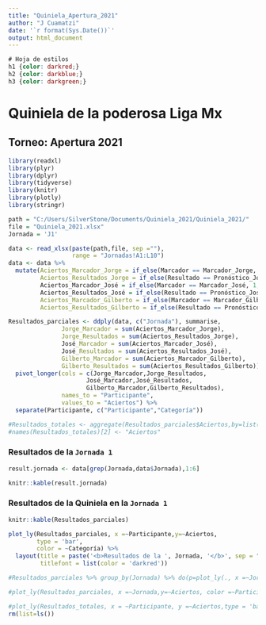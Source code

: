 ---
title: "Quiniela_Apertura_2021"
author: "J Cuamatzi"
date: '`r format(Sys.Date())`'
output: html_document
---
``` {css Colors, echo = F}
# Hoja de estilos
h1 {color: darkred;}
h2 {color: darkblue;}
h3 {color: darkgreen;}
```

# Quiniela de la poderosa Liga Mx

## Torneo: Apertura 2021

```{r libraries, include=FALSE}
library(readxl)
library(plyr)
library(dplyr)
library(tidyverse)
library(knitr)
library(plotly)
library(stringr)
```

```{r, include=FALSE, warning=F}
path = "C:/Users/SilverStone/Documents/Quiniela_2021/Quiniela_2021/"
file = "Quiniela_2021.xlsx"
Jornada = 'J1'

data <- read_xlsx(paste(path,file, sep =""),
                  range = "Jornadas!A1:L10")
data <- data %>% 
  mutate(Aciertos_Marcador_Jorge = if_else(Marcador == Marcador_Jorge, 1, 0),
         Aciertos_Resultados_Jorge = if_else(Resultado == Pronóstico_Jorge, 1, 0),
         Aciertos_Marcador_José = if_else(Marcador == Marcador_José, 1, 0),
         Aciertos_Resultados_José = if_else(Resultado == Pronóstico_José, 1, 0),
         Aciertos_Marcador_Gilberto = if_else(Marcador == Marcador_Gilberto, 1, 0),
         Aciertos_Resultados_Gilberto = if_else(Resultado == Pronóstico_Gilberto, 1, 0))

Resultados_parciales <- ddply(data, c("Jornada"), summarise,
               Jorge_Marcador = sum(Aciertos_Marcador_Jorge),
               Jorge_Resultados = sum(Aciertos_Resultados_Jorge),
               José_Marcador = sum(Aciertos_Marcador_José),
               José_Resultados = sum(Aciertos_Resultados_José),
               Gilberto_Marcador = sum(Aciertos_Marcador_Gilberto),
               Gilberto_Resultados = sum(Aciertos_Resultados_Gilberto)) %>% 
  pivot_longer(cols = c(Jorge_Marcador,Jorge_Resultados,
                      José_Marcador,José_Resultados,
                      Gilberto_Marcador,Gilberto_Resultados),
               names_to = "Participante",
               values_to = "Aciertos") %>% 
  separate(Participante, c("Participante","Categoría"))

#Resultados_totales <- aggregate(Resultados_parciales$Aciertos,by=list(Participante=c(Resultados_parciales$Participante,Resultados_parciales$Categoría)),FUN=sum)
#names(Resultados_totales)[2] <- "Aciertos"


```

### Resultados de la `Jornada 1`

```{r Resultados de la jornada, echo = F, warning=F}
result.jornada <- data[grep(Jornada,data$Jornada),1:6]

knitr::kable(result.jornada)

```

### Resultados de la Quiniela en la `Jornada 1`

```{r Resultados quiniela, echo = F, warning=F}
knitr::kable(Resultados_parciales)

plot_ly(Resultados_parciales, x =~Participante,y=~Aciertos,
        type = 'bar',
        color = ~Categoría) %>% 
  layout(title = paste('<b>Resultados de la ', Jornada, '</b>', sep = " "),
         titlefont = list(color = 'darkred'))

#Resultados_parciales %>% group_by(Jornada) %>% do(p=plot_ly(., x =~Jornada,y=~Aciertos, color = ~Participante, type = 'bar')) %>% subplot(nrows = 1, shareX = T, shareY = T)%>% layout(showlegend = FALSE)

#plot_ly(Resultados_parciales, x =~Jornada,y=~Aciertos, color =~Participante,type = 'scatter', mode = 'lines')

#plot_ly(Resultados_totales, x = ~Participante, y =~Aciertos,type = 'bar')
rm(list=ls())
```








